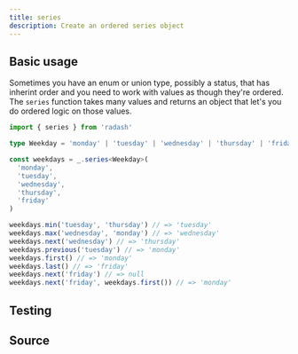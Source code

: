 ```yaml
---
title: series
description: Create an ordered series object
---
```



## Basic usage

Sometimes you have an enum or union type, possibly a status, that has inherint order and you need to work with values as though they're ordered. The `series` function takes many values and returns an object that let's you do ordered logic on those values.

```ts
import { series } from 'radash'

type Weekday = 'monday' | 'tuesday' | 'wednesday' | 'thursday' | 'friday';

const weekdays = _.series<Weekday>(
  'monday',
  'tuesday',
  'wednesday',
  'thursday',
  'friday'
)

weekdays.min('tuesday', 'thursday') // => 'tuesday'
weekdays.max('wednesday', 'monday') // => 'wednesday'
weekdays.next('wednesday') // => 'thursday'
weekdays.previous('tuesday') // => 'monday'
weekdays.first() // => 'monday'
weekdays.last() // => 'friday'
weekdays.next('friday') // => null
weekdays.next('friday', weekdays.first()) // => 'monday'
```

## Testing

<TestingLinkAndPreview module="series" func="series" />

## Source

<SourceLinkAndPreview module="series" func="series" />